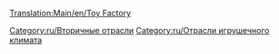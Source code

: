 [[Translation:Main/en/Toy Factory]]{{en/-}}
{{ru/Промышленность| Изображение=ToyFactory.png
| имя=Завод игрушек
| Климат=[[Main/en/Климат/Ru#Игрушечный|Игрушечный]]
| Принимает=[[Main/ru/Пластик|Пластик]], [[Main/ru/Батарейки|Батарейки]]
| Производит=[[Main/ru/Игрушки|Игрушки]]
| Примечания=Не представлен в других [[Main/ru/Климат|климатах]].
}}
{{stub}}

{{ru/Navbox Промышленность}}

[[Category:ru/Вторичные отрасли]]
[[Category:ru/Отрасли игрушечного климата]]